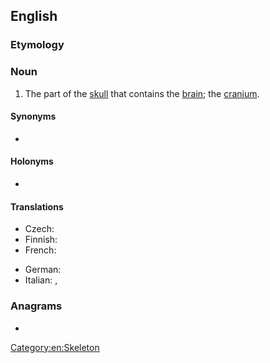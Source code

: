==English==

===Etymology===
{{compound|brain|case|lang=en}}

===Noun===
{{en-noun}}

# The part of the [[skull]] that contains the [[brain]]; the [[cranium]].

====Synonyms====
* {{l|en|cranium}}

====Holonyms====
* {{l|en|skull}}

====Translations====
{{trans-top|the part of the skull containing the brain}}
* Czech: {{t|cs|mozkovna|f}}
* Finnish: {{t+|fi|aivokoppa}}
* French: {{t+|fr|boite crânienne|f}}
{{trans-mid}}
* German: {{t+|de|Hirnschale|f}}
* Italian: {{t|it|scatola cranica|f}}, {{t+|it|cranio|m}}
{{trans-bottom}}

===Anagrams===
* {{l|en|carabines}}

[[Category:en:Skeleton]]